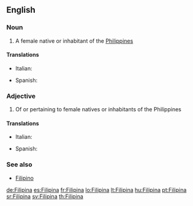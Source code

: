 ==English==

===Noun===
{{en-noun}}

# A female native or inhabitant of the [[Philippines]]

====Translations====
{{trans-top|A female native or inhabitant of the Philippines}}
* Italian: {{t-|it|filippina|f}}
{{trans-mid}}
* Spanish: {{t-|es|filipina|f}}
{{trans-bottom}}

===Adjective===
{{en-adj|-}}

# Of or pertaining to female natives or inhabitants of the Philippines

====Translations====
{{trans-top|Of or pertaining to female natives or inhabitants of the Philippines}}
* Italian: {{t-|it|filippina}}
{{trans-mid}}
* Spanish: {{t-|es|filipina|f}}
{{trans-bottom}}

===See also===
*[[Filipino]]

[[de:Filipina]]
[[es:Filipina]]
[[fr:Filipina]]
[[lo:Filipina]]
[[lt:Filipina]]
[[hu:Filipina]]
[[pt:Filipina]]
[[sr:Filipina]]
[[sv:Filipina]]
[[th:Filipina]]